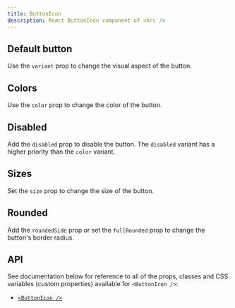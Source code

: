 ```yaml
---
title: ButtonIcon
description: React ButtonIcon component of <hrc />
---
```



## Default button

Use the `variant` prop to change the visual aspect of the button.

<Demo layout="row">
  <Demos.ButtonIconDefault />
</Demo>

<SourceCode code={defaultCode} title="button-icon-default.tsx" />

## Colors

Use the `color` prop to change the color of the button.

<Demo layout="grid" cols={2} className="button-icon-colors">
  <Demos.ButtonIconColors />
</Demo>

<SourceCode code={colorsCode} title="button-icon-colors.tsx" />

## Disabled

Add the `disabled` prop to disable the button. The `disabled` variant has a
higher priority than the `color` variant.

<Demo layout="grid" cols={3} className="with-toggle">
  <Demos.ButtonIconDisabled client:load />
</Demo>

## Sizes

Set the `size` prop to change the size of the button.

<Demo layout="row">
  <Demos.ButtonIconSizes />
</Demo>

<SourceCode code={sizesCode} title="button-icon-sizes.tsx" />

## Rounded

Add the `roundedSide` prop or set the `fullRounded` prop to change the button's
border radius.

<Demo layout="grid" cols={5}>
  <Demos.ButtonIconRounded />
</Demo>

<SourceCode code={roundedCode} title="button-icon-rounded.tsx" />

## API

See documentation below for reference to all of the props, classes and CSS
variables (custom properties) available for `<ButtonIcon />`:

- [`<ButtonIcon />`](/hrc/api/button-icon)
